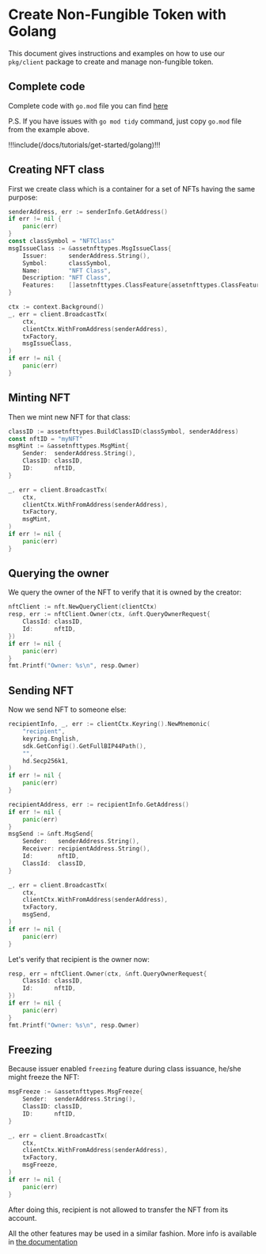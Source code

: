 # Create Non-Fungible Token with Golang

This document gives instructions and examples on how to use our `pkg/client` package to create and
manage non-fungible token.

## Complete code

Complete code with `go.mod` file you can find
<a className="text-[#24D494] font-bold" href="https://github.com/CoreumFoundation/tutorials/tree/main/go/create-non-fungible-token" target="_blank">here</a>

P.S. If you have issues with `go mod tidy` command, just copy `go.mod` file from the example above.

[//]: # '## Skeleton'

!!!include(/docs/tutorials/get-started/golang)!!!

## Creating NFT class

First we create class which is a container for a set of NFTs having the same purpose:

```go
senderAddress, err := senderInfo.GetAddress()
if err != nil {
	panic(err)
}
const classSymbol = "NFTClass"
msgIssueClass := &assetnfttypes.MsgIssueClass{
	Issuer:      senderAddress.String(),
	Symbol:      classSymbol,
	Name:        "NFT Class",
	Description: "NFT Class",
	Features:    []assetnfttypes.ClassFeature{assetnfttypes.ClassFeature_freezing},
}

ctx := context.Background()
_, err = client.BroadcastTx(
	ctx,
	clientCtx.WithFromAddress(senderAddress),
	txFactory,
	msgIssueClass,
)
if err != nil {
	panic(err)
}
```

## Minting NFT

Then we mint new NFT for that class:

```go
classID := assetnfttypes.BuildClassID(classSymbol, senderAddress)
const nftID = "myNFT"
msgMint := &assetnfttypes.MsgMint{
	Sender:  senderAddress.String(),
	ClassID: classID,
	ID:      nftID,
}

_, err = client.BroadcastTx(
	ctx,
	clientCtx.WithFromAddress(senderAddress),
	txFactory,
	msgMint,
)
if err != nil {
	panic(err)
}
```

## Querying the owner

We query the owner of the NFT to verify that it is owned by the creator:

```go
nftClient := nft.NewQueryClient(clientCtx)
resp, err := nftClient.Owner(ctx, &nft.QueryOwnerRequest{
	ClassId: classID,
	Id:      nftID,
})
if err != nil {
	panic(err)
}
fmt.Printf("Owner: %s\n", resp.Owner)
```

## Sending NFT

Now we send NFT to someone else:

```go
recipientInfo, _, err := clientCtx.Keyring().NewMnemonic(
	"recipient",
	keyring.English,
	sdk.GetConfig().GetFullBIP44Path(),
	"",
	hd.Secp256k1,
)
if err != nil {
	panic(err)
}

recipientAddress, err := recipientInfo.GetAddress()
if err != nil {
	panic(err)
}
msgSend := &nft.MsgSend{
	Sender:   senderAddress.String(),
	Receiver: recipientAddress.String(),
	Id:       nftID,
	ClassId:  classID,
}

_, err = client.BroadcastTx(
	ctx,
	clientCtx.WithFromAddress(senderAddress),
	txFactory,
	msgSend,
)
if err != nil {
	panic(err)
}
```

Let's verify that recipient is the owner now:

```go
resp, err = nftClient.Owner(ctx, &nft.QueryOwnerRequest{
	ClassId: classID,
	Id:      nftID,
})
if err != nil {
	panic(err)
}
fmt.Printf("Owner: %s\n", resp.Owner)
```

## Freezing

Because issuer enabled `freezing` feature during class issuance, he/she might freeze the NFT:

```go
msgFreeze := &assetnfttypes.MsgFreeze{
	Sender:  senderAddress.String(),
	ClassID: classID,
	ID:      nftID,
}

_, err = client.BroadcastTx(
	ctx,
	clientCtx.WithFromAddress(senderAddress),
	txFactory,
	msgFreeze,
)
if err != nil {
	panic(err)
}
```

After doing this, recipient is not allowed to transfer the NFT from its account.

All the other features may be used in a similar fashion. More info is available in
[the documentation](/docs/modules/cosmos-non-fungible-token)
